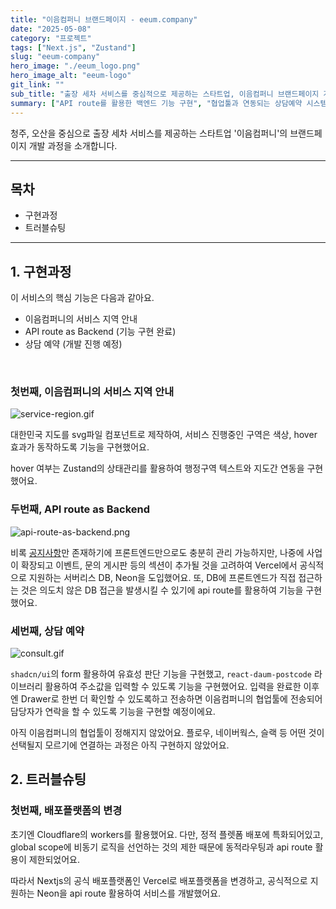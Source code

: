 ```yaml
---
title: "이음컴퍼니 브랜드페이지 - eeum.company"
date: "2025-05-08"
category: "프로젝트"
tags: ["Next.js", "Zustand"]
slug: "eeum-company"
hero_image: "./eeum_logo.png"
hero_image_alt: "eeum-logo"
git_link: ""
sub_title: "출장 세차 서비스를 중심적으로 제공하는 스타트업, 이음컴퍼니 브랜드페이지 개발"
summary: ["API route를 활용한 백엔드 기능 구현", "협업툴과 연동되는 상담예약 시스템 개발 (진행예정)"]
---
```



청주, 오산을 중심으로 출장 세차 서비스를 제공하는 스타트업 '이음컴퍼니'의 브랜드페이지 개발 과정을 소개합니다.

<hr/>

## 목차

<ul>
  <li>구현과정</li>
  <li>트러블슈팅</li>
</ul>

<hr/>

## 1. 구현과정

이 서비스의 핵심 기능은 다음과 같아요.

- 이음컴퍼니의 서비스 지역 안내
- API route as Backend (기능 구현 완료)
- 상담 예약 (개발 진행 예정)

<br/>

### 첫번째, 이음컴퍼니의 서비스 지역 안내

<img src={serviceRegion} alt="service-region.gif" className="mx-auto"/>

대한민국 지도를 svg파일 컴포넌트로 제작하여, 서비스 진행중인 구역은 색상, hover 효과가 동작하도록 기능을 구현했어요.

hover 여부는 Zustand의 상태관리를 활용하여 행정구역 텍스트와 지도간 연동을 구현했어요.

### 두번째, API route as Backend

<img src={apiRouteRender} alt="api-route-as-backend.png" className="mx-auto"/>

비록 <a href="https://eeum.company/notice">공지사항</a>만 존재하기에 프론트엔드만으로도 충분히 관리 가능하지만,
나중에 사업이 확장되고 이벤트, 문의 게시판 등의 섹션이 추가될 것을 고려하여 Vercel에서 공식적으로 지원하는 서버리스 DB, Neon을 도입했어요.
또, DB에 프론트엔드가 직접 접근하는 것은 의도치 않은 DB 접근을 발생시킬 수 있기에 api route를 활용하여 기능을 구현했어요.

### 세번째, 상담 예약

<img src={consult} alt="consult.gif" className="mx-auto"/>

`shadcn/ui`의 form 활용하여 유효성 판단 기능을 구현했고, `react-daum-postcode` 라이브러리 활용하여 주소값을 입력할 수 있도록 기능을 구현했어요.
입력을 완료한 이후엔 Drawer로 한번 더 확인할 수 있도록하고 전송하면 이음컴퍼니의 협업툴에 전송되어 담당자가 연락을 할 수 있도록 기능을 구현할 예정이에요.

아직 이음컴퍼니의 협업툴이 정해지지 않았어요. 플로우, 네이버웍스, 슬랙 등 어떤 것이 선택될지 모르기에 연결하는 과정은 아직 구현하지 않았어요.

## 2. 트러블슈팅

### 첫번째, 배포플랫폼의 변경

초기엔 Cloudflare의 workers를 활용했어요. 다만, 정적 플렛폼 배포에 특화되어있고, global scope에 비동기 로직을 선언하는 것의 제한 때문에 동적라우팅과 api route 활용이 제한되었어요.

따라서 Nextjs의 공식 배포플랫폼인 Vercel로 배포플랫폼을 변경하고, 공식적으로 지원하는 Neon을 api route 활용하여 서비스를 개발했어요.
